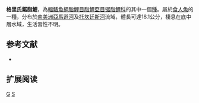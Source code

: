 {{Speciesbox 
| genus = Serrasalmus
| species = geryi
| status = NE
| status_system = IUCN3.1
| authority = [[Jégu|Jégu]] & [[Santos|Santos]], 1988
| synonyms = 
}}
'''格里氏鋸脂鯉'''，為[[輻鰭魚綱|輻鰭魚綱]][[脂鯉目|脂鯉目]][[脂鯉亞目|脂鯉亞目]][[锯脂鲤科|锯脂鲤科]]的其中一個[[種|種]]。屬於[[食人魚|食人魚]]的一種，分布於[[南美洲|南美洲]][[亞馬遜河|亞馬遜河]]及[[托坎廷斯河|托坎廷斯河]]流域，體長可達18.1公分，棲息在底中層水域，生活習性不明。

== 参考文献 ==
{{refbegin}}
*{{FishBase_species|genus=Serrasalmus|species=geryi|year=2014|month=1}}
{{refend}}

== 扩展阅读 ==
{{refbegin}}
{{wikispecies-inline|Serrasalmus geryi|格里氏鋸脂鯉}}
{{refend}}

{{Taxonbar|from=Q148813}}

[[Category:鋸脂鯉屬|G]]
[[Category:1988年描述的魚類|S]]

{{魚類小作品}}